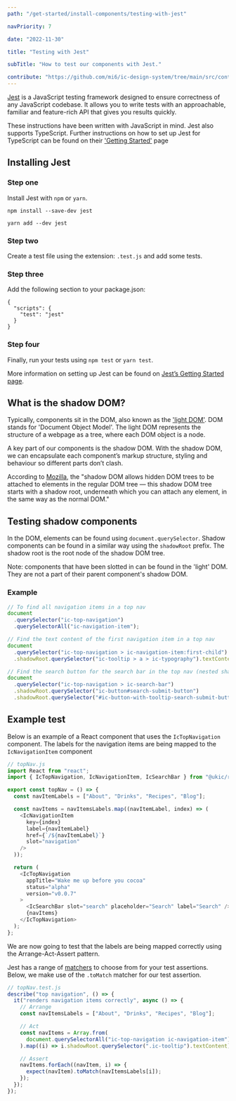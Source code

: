 ```yaml
---
path: "/get-started/install-components/testing-with-jest"

navPriority: 7

date: "2022-11-30"

title: "Testing with Jest"

subTitle: "How to test our components with Jest."

contribute: "https://github.com/mi6/ic-design-system/tree/main/src/content/structured/get-started/testing-with-jest.mdx"
---
```


[Jest](https://jestjs.io/) is a JavaScript testing framework designed to ensure correctness of any JavaScript codebase. It allows you to write tests with an approachable, familiar and feature-rich API that gives you results quickly.

These instructions have been written with JavaScript in mind. Jest also supports TypeScript. Further instructions on how to set up Jest for TypeScript can be found on their ['Getting Started'](https://jestjs.io/docs/getting-started#using-typescript) page

## Installing Jest

### Step one

Install Jest with `npm` or `yarn`.

```shell
npm install --save-dev jest

yarn add --dev jest
```

### Step two

Create a test file using the extension: `.test.js` and add some tests.

### Step three

Add the following section to your package.json:

```shell
{
  "scripts": {
    "test": "jest"
  }
}
```

### Step four

Finally, run your tests using `npm test` or `yarn test`.

More information on setting up Jest can be found on [Jest’s Getting Started page](https://jestjs.io/docs/getting-started).

## What is the shadow DOM?

Typically, components sit in the DOM, also known as the ['light DOM'](https://www.codecademy.com/resources/blog/what-is-dom/). DOM stands for 'Document Object Model'. The light DOM represents the structure of a webpage as a tree, where each DOM object is a node.

A key part of our components is the shadow DOM. With the shadow DOM, we can encapsulate each component’s markup structure, styling and behaviour so different parts don’t clash.

According to [Mozilla](https://developer.mozilla.org/en-US/docs/Web/Web_Components/Using_shadow_DOM), the "shadow DOM allows hidden DOM trees to be attached to elements in the regular DOM tree — this shadow DOM tree starts with a shadow root, underneath which you can attach any element, in the same way as the normal DOM."

## Testing shadow components

In the DOM, elements can be found using `document.querySelector`. Shadow components can be found in a similar way using the `shadowRoot` prefix. The shadow root is the root node of the shadow DOM tree.

Note: components that have been slotted in can be found in the 'light' DOM. They are not a part of their parent component's shadow DOM.

### Example

```js
// To find all navigation items in a top nav
document
  .querySelector("ic-top-navigation")
  .querySelectorAll("ic-navigation-item");

// Find the text content of the first navigation item in a top nav
document
  .querySelector("ic-top-navigation > ic-navigation-item:first-child")
  .shadowRoot.querySelector("ic-tooltip > a > ic-typography").textContent;

// Find the search button for the search bar in the top nav (nested shadow DOM)
document
  .querySelector("ic-top-navigation > ic-search-bar")
  .shadowRoot.querySelector("ic-button#search-submit-button")
  .shadowRoot.querySelector("#ic-button-with-tooltip-search-submit-button");
```

## Example test

Below is an example of a React component that uses the `IcTopNavigation` component. The labels for the navigation items are being mapped to the `IcNavigationItem` component

```js
// topNav.js
import React from "react";
import { IcTopNavigation, IcNavigationItem, IcSearchBar } from "@ukic/react";

export const topNav = () => {
  const navItemLabels = ["About", "Drinks", "Recipes", "Blog"];

  const navItems = navItemsLabels.map((navItemLabel, index) => (
    <IcNavigationItem
      key={index}
      label={navItemLabel}
      href={`/${navItemLabel}`}
      slot="navigation"
    />
  ));

  return (
    <IcTopNavigation
      appTitle="Wake me up before you cocoa"
      status="alpha"
      version="v0.0.7"
    >
      <IcSearchBar slot="search" placeholder="Search" label="Search" />
      {navItems}
    </IcTopNavigation>
  );
};
```

We are now going to test that the labels are being mapped correctly using the Arrange-Act-Assert pattern.

Jest has a range of [matchers](https://jestjs.io/docs/expect) to choose from for your test assertions. Below, we make use of the `.toMatch` matcher for our test assertion.

```js
// topNav.test.js
describe("top navigation", () => {
  it("renders navigation items correctly", async () => {
    // Arrange
    const navItemsLabels = ["About", "Drinks", "Recipes", "Blog"];

    // Act
    const navItems = Array.from(
      document.querySelectorAll("ic-top-navigation ic-navigation-item")
    ).map((i) => i.shadowRoot.querySelector(".ic-tooltip").textContent);

    // Assert
    navItems.forEach((navItem, i) => {
      expect(navItem).toMatch(navItemsLabels[i]);
    });
  });
});
```
